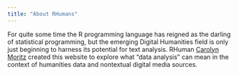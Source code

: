 ```yaml
---
title: "About RHumans"
---
```


For quite some time the R programming language has reigned as the darling of statistical programming, but the emerging Digital Humanities field is only just beginning to harness its potential for text analysis. RHuman [Carolyn Moritz](http://twitter.com/exsilica) created this website to explore what "data analysis" can mean in the context of humanities data and nontextual digital media sources.